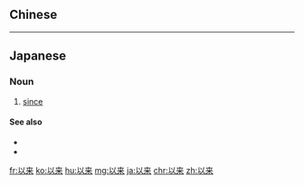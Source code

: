 {{also|以來}}
==Chinese==
{{zh-see|以來}}

----

==Japanese==
{{ja-kanjitab|い|らい|yomi=o}}

===Noun===
{{ja-noun|いらい|kyu=以來}}

# [[since]]
#: {{ja-usex|卒業以来、彼には会っていない。|そつぎょう いらい、 かれ に は あっていない。|I have not seen him '''since''' graduation.}}

====See also====
* {{ja-r|以降|いこう}}
* {{ja-r|以後|いご}}

[[fr:以来]]
[[ko:以来]]
[[hu:以来]]
[[mg:以来]]
[[ja:以来]]
[[chr:以来]]
[[zh:以来]]